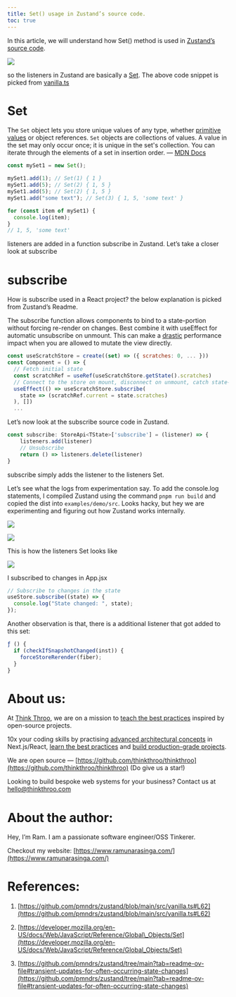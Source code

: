 ```yaml
---
title: Set() usage in Zustand’s source code.
toc: true
---
```


In this article, we will understand how Set() method is used in [Zustand’s source code](https://github.com/pmndrs/zustand/blob/main/src/vanilla.ts#L71).

![](https://miro.medium.com/v2/resize:fit:875/1*OmmD1X7HpeX2fPvhRTfuOA.png)

so the listeners in Zustand are basically a [Set](https://developer.mozilla.org/en-US/docs/Web/JavaScript/Reference/Global_Objects/Set). The above code snippet is picked from [vanilla.ts](https://github.com/pmndrs/zustand/blob/main/src/vanilla.ts#L71)

# **Set**

The `Set` object lets you store unique values of any type, whether [primitive values](https://developer.mozilla.org/en-US/docs/Glossary/Primitive) or object references. `Set` objects are collections of values. A value in the set may only occur once; it is unique in the set's collection. You can iterate through the elements of a set in insertion order. — [MDN Docs](https://developer.mozilla.org/en-US/docs/Web/JavaScript/Reference/Global_Objects/Set)

```javascript
const mySet1 = new Set();

mySet1.add(1); // Set(1) { 1 }
mySet1.add(5); // Set(2) { 1, 5 }
mySet1.add(5); // Set(2) { 1, 5 }
mySet1.add("some text"); // Set(3) { 1, 5, 'some text' }

for (const item of mySet1) {
  console.log(item);
}
// 1, 5, 'some text'
```

listeners are added in a function subscribe in Zustand. Let’s take a closer look at subscribe

# **subscribe**

How is subscribe used in a React project? the below explanation is picked from Zustand’s Readme.

The subscribe function allows components to bind to a state-portion without forcing re-render on changes. Best combine it with useEffect for automatic unsubscribe on unmount. This can make a [drastic](https://codesandbox.io/s/peaceful-johnson-txtws) performance impact when you are allowed to mutate the view directly.

```javascript
const useScratchStore = create((set) => ({ scratches: 0, ... }))
const Component = () => {
  // Fetch initial state
  const scratchRef = useRef(useScratchStore.getState().scratches)
  // Connect to the store on mount, disconnect on unmount, catch state-changes in a reference
  useEffect(() => useScratchStore.subscribe(
    state => (scratchRef.current = state.scratches)
  ), [])
  ...
```

Let’s now look at the subscribe source code in Zustand.

```javascript
const subscribe: StoreApi<TState>['subscribe'] = (listener) => {
    listeners.add(listener)
    // Unsubscribe
    return () => listeners.delete(listener)
}
```

subscribe simply adds the listener to the listeners Set.

Let’s see what the logs from experimentation say. To add the console.log statements, I compiled Zustand using the command `pnpm run build` and copied the dist into `examples/demo/src`. Looks hacky, but hey we are experimenting and figuring out how Zustand works internally.

![](https://miro.medium.com/v2/resize:fit:875/1*ctFSmLkfJb8Y_8K-kYXSPA.png)

![](https://miro.medium.com/v2/resize:fit:875/1*hmwr4QJlEjom-2zCEqpdJg.png)

This is how the listeners Set looks like

![](https://miro.medium.com/v2/resize:fit:875/1*F0iBPkLIR2rdZ3_D4cC_Ag.png)

I subscribed to changes in App.jsx

```javascript
// Subscribe to changes in the state
useStore.subscribe((state) => {
  console.log("State changed: ", state);
});
```

Another observation is that, there is a additional listener that got added to this set:

```javascript
ƒ () {
  if (checkIfSnapshotChanged(inst)) {
    forceStoreRerender(fiber);
  }
}
```

# **About us:**

At [Think Throo](https://thinkthroo.com/), we are on a mission to [teach the best practices](https://app.thinkthroo.com/best-practices) inspired by open-source projects.

10x your coding skills by practising [advanced architectural concepts](https://app.thinkthroo.com/architecture) in Next.js/React, [learn the best practices](https://app.thinkthroo.com/best-practices) and [build production-grade projects](https://app.thinkthroo.com/production-grade-projects).

We are open source — [https://github.com/thinkthroo/thinkthroo](https://github.com/thinkthroo/thinkthroo) (Do give us a star!)

Looking to build bespoke web systems for your business? Contact us at hello@thinkthroo.com

# **About the author:**

Hey, I’m Ram. I am a passionate software engineer/OSS Tinkerer.

Checkout my website: [https://www.ramunarasinga.com/](https://www.ramunarasinga.com/)

# **References:**

1. [https://github.com/pmndrs/zustand/blob/main/src/vanilla.ts#L62](https://github.com/pmndrs/zustand/blob/main/src/vanilla.ts#L62)
    
2. [https://developer.mozilla.org/en-US/docs/Web/JavaScript/Reference/Global\_Objects/Set](https://developer.mozilla.org/en-US/docs/Web/JavaScript/Reference/Global_Objects/Set)
    
3. [https://github.com/pmndrs/zustand/tree/main?tab=readme-ov-file#transient-updates-for-often-occurring-state-changes](https://github.com/pmndrs/zustand/tree/main?tab=readme-ov-file#transient-updates-for-often-occurring-state-changes)
